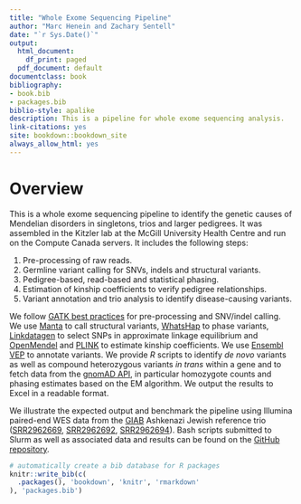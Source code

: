 ```yaml
--- 
title: "Whole Exome Sequencing Pipeline"
author: "Marc Henein and Zachary Sentell"
date: "`r Sys.Date()`"
output:
  html_document:
    df_print: paged
  pdf_document: default
documentclass: book
bibliography:
- book.bib
- packages.bib
biblio-style: apalike
description: This is a pipeline for whole exome sequencing analysis.
link-citations: yes
site: bookdown::bookdown_site
always_allow_html: yes
---
```


# Overview

This is a whole exome sequencing pipeline to identify the genetic causes of Mendelian disorders in singletons, trios and larger pedigrees. It was assembled in the Kitzler lab at the McGill University Health Centre and run on the Compute Canada servers. It includes the following steps:

1. Pre-processing of raw reads.
2. Germline variant calling for SNVs, indels and structural variants.
4. Pedigree-based, read-based and statistical phasing.
3. Estimation of kinship coefficients to verify pedigree relationships.
4. Variant annotation and trio analysis to identify disease-causing variants.

We follow [GATK best practices](https://gatk.broadinstitute.org/hc/en-us/sections/360007226651-Best-Practices-Workflows) for pre-processing and SNV/indel calling. We use [Manta](https://github.com/Illumina/manta) to call structural variants, [WhatsHap](https://whatshap.readthedocs.io/en/latest/) to phase variants, [Linkdatagen](https://bioinf.wehi.edu.au/software/linkdatagen/) to select SNPs in approximate linkage equilibrium and [OpenMendel](https://openmendel.github.io/) and [PLINK](https://zzz.bwh.harvard.edu/plink/) to estimate kinship coefficients. We use [Ensembl VEP](https://useast.ensembl.org/info/docs/tools/vep/script/index.html) to annotate variants. We provide *R* scripts to identify *de novo* variants as well as compound heterozygous variants *in trans* within a gene and to fetch data from the [gnomAD API](https://gnomad.broadinstitute.org/api/), in particular homozygote counts and phasing estimates based on the EM algorithm. We output the results to Excel in a readable format.

We illustrate the expected output and benchmark the pipeline using Illumina paired-end WES data from the [GIAB](https://www.nist.gov/programs-projects/genome-bottle) Ashkenazi Jewish reference trio ([SRR2962669](https://www.ncbi.nlm.nih.gov/sra/?term=SRR2962669), [SRR2962692](https://www.ncbi.nlm.nih.gov/sra/?term=SRR2962692), [SRR2962694](https://www.ncbi.nlm.nih.gov/sra/?term=SRR2962694)). Bash scripts submitted to Slurm as well as associated data and results can be found on the [GitHub repository](https://github.com/kitzlerlab/WES-platform).

```r
# automatically create a bib database for R packages
knitr::write_bib(c(
  .packages(), 'bookdown', 'knitr', 'rmarkdown'
), 'packages.bib')
```
